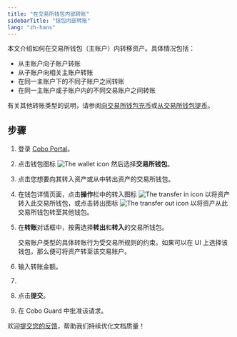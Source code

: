 ```yaml
---
title: "在交易所钱包内部转账"
sidebarTitle: "钱包内部转账"
lang: "zh-hans"
---
```



本文介绍如何在交易所钱包（主账户）内转移资产。具体情况包括：

- 从主账户向子账户转账
- 从子账户向相关主账户转账
- 在同一主账户下的不同子账户之间转账
- 在同一主账户或子账户内的不同交易账户之间转账

有关其他转账类型的说明，请参阅[向交易所钱包充币](/cn/portal/exchange-wallets/transfers)或[从交易所钱包提币](/en/portal/transfers/from-exchange-wallets)。

## 步骤

1. 登录 [Cobo Portal](https://portal.cobo.com/login)。
2. 点击钱包图标 <img src="/en/images/exchange-wallet/1.png" className="icon" alt="The wallet icon" /> 然后选择**交易所钱包**。
3. 点击您想要向其转入资产或从中转出资产的交易所钱包。
4. 在钱包详情页面，点击**操作**栏中的转入图标 <img src="/en/images/exchange-wallet/12.png" className="icon" alt="The transfer in icon" /> 以将资产转入此交易所钱包，或点击转出图标 <img src="/en/images/exchange-wallet/13.png" className="icon" alt="The transfer out icon" /> 以将资产从此交易所钱包转至其他钱包。
5. 在**转账**对话框中，按需选择**转出**和**转入**的交易所钱包。

    <Note>交易账户类型的具体转账行为受交易所规则的约束。如果可以在 UI 上选择该钱包，那么便可将资产转至该交易账户。</Note>

6. 输入转账金额。
7. <MySnippet />
8. 点击**提交**。
9. 在 Cobo Guard 中批准该请求。

<Tip>欢迎[提交您的反馈](https://forms.zohopublic.com/cobo/form/DocumentFeedbackForm/formperma/QvLOhxJv1_JMsJ-1dleZ8Itb_7rzN-LtgvsDdxosoVI?referrername=manuals)，帮助我们持续优化文档质量！</Tip>